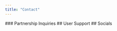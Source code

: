 ```yaml
---
title: "Contact"
---
```


<Card title="" horizontal={true} href="/contact/partnership-inquiries">
  ### <Icon icon="link-simple" size={20} />    Partnership Inquiries
</Card>

<Card title="" horizontal={true} href="/contact/user-support">
  ## <Icon icon="link-simple" size={20} />    User Support
</Card>

<Card title="" horizontal={true} href="/contact/socials">
  ## <Icon icon="link-simple" size={20} />    Socials
</Card>